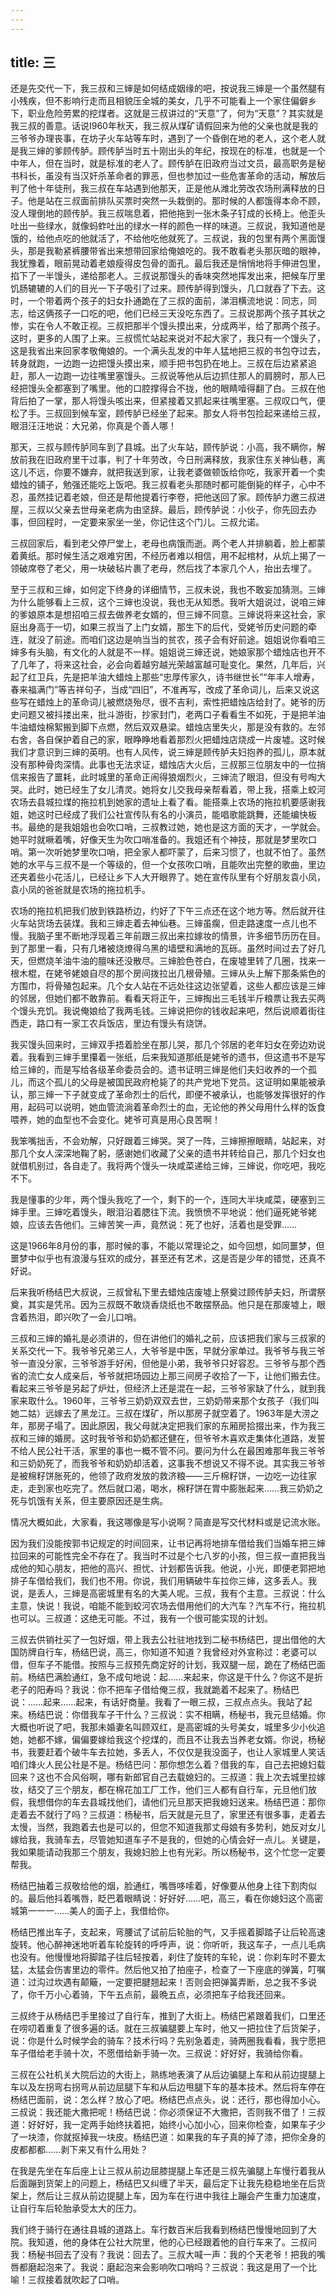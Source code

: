 ```yaml
---
---
---
```

title: 三
---





还是先交代一下，我三叔和三婶是如何结成姻缘的吧，按说我三婶是一个虽然腿有小残疾，但不影响行走而且相貌压全城的美女，几乎不可能看上一个家住偏僻乡下，职业危险劳累的挖煤者。这就是三叔讲过的“天意”了，何为“天意”？其实就是我三叔的善意。话说I960年秋天，我三叔从煤矿请假回来为他的父亲也就是我的三爷爷办理丧事，在坊子火车站等车时，遇到了一个昏倒在地的老人，这个老人就是我三婶的爹顾传胪。顾传胪当时五十刚出头的年纪，按现在的标准，也就是一个中年人，但在当时，就是标准的老人了。顾传胪在旧政府当过文员，最高职务是秘书科长，虽没有当汉奸杀革命者的罪恶，但也参加过一些危害革命的活动，解放后判了他十年徒刑，我三叔在车站遇到他那天，正是他从潍北劳改农场刑满释放的日子。他是站在三叔面前排队买票时突然一头栽倒的。那时候的人都饿得本命不顾，没人理倒地的顾传胪。我三叔喘息着，把他拖到一张木条子钉成的长椅上。他歪头吐出一些绿水，就像蚂蚱吐出的绿水一样的颜色一样的味道。三叔说，我知道他是饿的，给他点吃的他就活了，不给他吃他就死了。三叔说，我的包里有两个黑面馒头，那是我勒紧裤腰带省出来想带回家给俺娘吃的。我不敢看老头那灰暗的眼神，我犹豫着，眼前晃动着老娘瘦得皮包骨的面孔。最后我还是悄悄地将手伸进包里，掐下了一半馒头，递给那老人。三叔说那馒头的香味突然地挥发出来，把候车厅里饥肠辘辘的人们的目光一下子吸引了过来。顾传胪得到馒头，几口就吞了下去。这时，一个带着两个孩子的妇女扑通跪在了三叔的面前，涕泪横流地说：同志，同志，给这俩孩子一口吃的吧，他们已经三天没吃东西了。三叔说那两个孩子其状之惨，实在令人不敢正视。三叔把那半个馒头摸出来，分成两半，给了那两个孩子。这时，更多的人围了上来。三叔慌忙站起来说对不起大家了，我只有一个馒头了，这是我省出来回家孝敬俺娘的。一个满头乱发的中年人猛地把三叔的书包夺过去，转身就跑，一边跑一边把馒头摸出来，顺手把书包扔在地上。三叔在后边紧紧追赶，那人一边跑一边往嘴里塞馒头。三叔说等他从后边抓住那人的肩膀时，那人已经把馒头全都塞到了嘴里。他的口腔撑得合不拢，他的眼睛噎得翻了白。三叔在他背后拍了一掌，那人将馒头咳出来，但紧接着又抓起来往嘴里塞。三叔叹口气，便松了手。三叔回到候车室，顾传胪已经坐了起来。那女人将书包捡起来递给三叔，眼泪汪汪地说：大兄弟，你真是个善人哪！

那天，三叔与顾传胪同车到了县城。出了火车站，顾传胪说：小高，我不瞒你，解放前我在旧政府里干过事，判了十年劳改，今日刑满释放，我家住东关神仙巷，离这儿不远，你要不嫌弃，就把我送到家，让我老婆做顿饭给你吃，我家开着一个卖蜡烛的铺子，勉强还能吃上饭吧。我三叔看老头那随时都可能倒毙的样子，心中不忍，虽然挂记着老娘，但还是帮他提着行李卷，把他送回了家。顾传胪力邀三叔进屋，三叔以父亲去世母亲老病为由坚辞。最后，顾传胪说：小伙子，你先回去办事，但回程时，一定要来家坐一坐，你记住这个门儿。三叔允诺。

三叔回家后，看到老父停尸堂上，老母也病饿而逝。两个老人并排躺着，脸上都蒙着黄纸。那时候生活之艰难穷困，不经历者难以相信，用不起棺材，从炕上揭了一领破席卷了老父，用一块破毡片裹了老母，然后找了本家几个人，抬出去埋了。

至于三叔和三婶，如何定下终身的详细情节，三叔未说，我也不敢妄加猜测。三婶为什么能够看上三叔，这个三婶也没说，我也无从知悉。我听大姐说过，说咱三婶的爹娘原本是想招咱三叔去做养老女婿的，但三婶不同意。三婶说将来这社会，家庭出身高于一切，如果三叔当了上门女婿，那生下的后代，受姥爷历史问题的牵连，就没了前途。而咱们这边是响当当的贫农，孩子会有好前途。姐姐说你看咱三婶多有头脑，有文化的人就是不一样。姐姐说三婶还说，她娘家那个蜡烛店也开不了几年了，将来这社会，必会向着越穷越光荣越富越可耻变化。果然，几年后，兴起了红卫兵，先是把羊油大蜡烛上那些“忠厚传家久，诗书继世长”“年丰人增寿，春来福满门”等吉祥句子，当成“四旧”，不准再写，改成了革命词儿，后来又说这些写在蜡烛上的革命词儿被燃烧殆尽，很不吉利，索性把蜡烛店给封了。姥爷的历史问题又被抖搂出来，批斗游街，抄家封门，老两口子看看生不如死，于是把羊油牛油蜡烛棉絮搬到脚下点燃，然后双双悬梁。蜡烛店里失火，那是没有救的。左邻右舍，各自保护着自己的家，眼睁睁地看着那烈火把蜡烛店烧成一片废墟。这时候我们才意识到三婶的英明。也有人风传，说三婶是顾传胪夫妇抱养的孤儿，原本就没有那种骨肉深情。此事也无法求证，蜡烛店大火后，三叔那三位朋友中的一位捎信来报告了噩耗，此时城里的革命正闹得狼烟烈火，三婶流了眼泪，但没有号啕大哭。此时，她已经生了女儿清灵。她将女儿交我母亲帮看着，带上我，搭乘上蛟河农场去县城拉煤的拖拉机到她家的遗址上看了看。能搭乘上农场的拖拉机要感谢我姐，她这时已经成了我们公社宣传队有名的小演员，能唱歌能跳舞，还能编快板书。最绝的是我姐姐也会吹口哨，三叔教过她，她也是这方面的天才，一学就会。她平时就噘着嘴，好像天生为吹口哨准备的。我姐还有个神技，那就是梦里吹口哨。第一次听她梦里吹口哨，把全家人都吓蒙了，后来习惯了，也就不怕了。虽然她的水平与三叔不是一个等级的，但一个女孩吹口哨，且能吹出完整的歌曲，里边还夹着些小花活儿，已经让乡下人大开眼界了。她在宣传队里有个好朋友袁小凤，袁小凤的爸爸就是农场的拖拉机手。

农场的拖拉机把我们放到铁路桥边，约好了下午三点还在这个地方等。然后就开往火车站货场去装煤。我和三婶走着去神仙巷。三婶虽瘸，但走路速度一点儿也不慢。我脑子里不断地浮现着三年前跟三叔出来拉嫁妆的情景，许多细节历历在目。到了那里一看，只有几堵被烧燎得乌黑的墙壁和满地的瓦砾。虽然时间过去了好几天，但燃烧羊油牛油的膻味还没散尽。三婶脸色苍白，在废墟里转了几圈，找来一根木棍，在姥爷姥娘自尽的那个房间拨拉出几根骨殖。三婶从头上解下那条紫色的方围巾，将骨殖包起来。几个女人站在不远处往这边张望着，这些人都应该是三婶的邻居，但她们都不敢靠前。看看天将正午，三婶掏出三毛钱半斤粮票让我去买两个馒头充饥。我说俺娘给了我两毛钱。三婶说把你的钱收起来吧，然后说顺着街往西走，路口有一家工农兵饭店，里边有馒头有烧饼。

我买馒头回来时，三婶双手捂着脸坐在那儿哭，那几个邻居的老年妇女在旁边劝说着。我看到三婶手里攥着一张纸，后来我知道那纸是姥爷的遗书，但这遗书不是写给三婶的，而是写给各级革命委员会的。遗书证明三婶是他们夫妇收养的一个孤儿，而这个孤儿的父母是被国民政府枪毙了的共产党地下党员。这证明如果能被承认，那三婶一下子就变成了革命烈士的后代，即便不被承认，也能够发挥很好的作用，起码可以说明，她血管流淌着革命烈士的血，无论他的养父母用什么样的饭食喂养，她的血型也不会变化。姥爷可真是用心良苦啊！

我笨嘴拙舌，不会劝解，只好跟着三婶哭。哭了一阵，三婶擦擦眼睛，站起来，对那几个女人深深地鞠了躬，感谢她们收藏了父亲的遗书并转给自己，那几个妇女也就借机别过，各自走了。我将两个馒头一块咸菜递给三婶，三婶说，你吃吧，我吃不下。

我是懂事的少年，两个馒头我吃了一个，剩下的一个，连同大半块咸菜，硬塞到三婶手里。三婶吃着馒头，眼泪沿着腮往下流。我愤愤不平地说：他们逼死姥爷姥娘，应该去告他们。三婶苦笑一声，竟然说：死了也好，活着也是受罪……

这是1966年8月份的事，那时候的事，不能以常理论之，如今回想，如同噩梦，但噩梦中似乎也有浪漫与狂欢的成分，甚至还有艺术，这是否是少年的错觉，还真不好说。

后来我听杨结巴大叔说，三叔曾私下里去蜡烛店废墟上祭奠过顾传胪夫妇，所谓祭奠，其实是凭吊。因为三叔既不敢烧香烧纸也不敢摆祭品。他只是在那废墟上，眼含着热泪，即兴吹了一会儿口哨。

三叔和三婶的婚礼是必须讲的，但在讲他们的婚礼之前，应该把我们家与三叔家的关系交代一下。我爷爷兄弟三人，大爷爷是中医，早就分家单过。我爷爷与我三爷爷一直没分家，三爷爷游手好闲，但他是小弟，我爷爷只好容忍。三爷爷与那个西省的流亡女人成亲后，爷爷就把场园边上那三间房子收拾了一下，让他们搬去住。看起来三爷爷是另起了炉灶，但经济上还是混在一起，三爷爷家缺了什么，就到我家来取什么。1960年，三爷爷三奶奶双双去世，三奶奶带来那个女孩子（我们叫她二姑）远嫁去了黑龙江。三叔在煤矿，所以那房子就空着了。1963年是大涝之年，那房子塌了。因此原因，我父母就决定把我们家的东厢房拾掇出来，作为我三叔和三婶的婚房。这时我爷爷和奶奶都还健在，但爷爷木喜欢走集体化道路，发誓不给人民公社干活，家里的事也一概不管不问。要问为什么在最困难那年我三爷爷和三奶奶死了，而我爷爷和奶奶却活着，这事我不想说又不得不说。其实我三爷爷是被棉籽饼胀死的，他领了政府发放的救济粮——三斤棉籽饼，一边吃一边往家走，走到家也吃完了。然后就口渴，喝水，棉籽饼在胃中膨胀起来……我三奶奶之死与饥饿有关系，但主要原因还是生病。

情况大概如此，大家看，我这哪像是写小说啊？简直是写交代材料或是记流水账。

因为我们没能按郭书记规定的时间回来，让书记再将地排车借给我们当婚车把三婶拉回来的可能性完全不存在了。我当时不过是个七八岁的小孩，但三叔一直把我当成他的知心朋友，把他的高兴、担忧、计划都告诉我。他说，小光，即便老郭把地排子车借给我们，我们也不用。你说，我们用辆破牛车拉你三婶，这多丢人。我说，是丢人，三婶是高密城里有名的大美人呢。三叔，我有个主意。三叔说：什么主意，快说！我说，咱能不能到蛟河农场去借用他们的大汽车？汽车不行，拖拉机也可以。三叔道：这绝无可能。不过，我有一个很可能实现的计划。

三叔去供销社买了一包好烟，带上我去公社驻地找到二秘书杨结巴，提出借他的大国防牌自行车，杨结巴说，高三，你知道不知道？我曾经对外宣称过：老婆可以借，但车子不能借。按照与三叔预先商定好的计划，我双腿一屈，跪在了杨结巴面前。杨结巴满脸通红，急不成句地说：起……来起来，你这是干什么？你这不是折老子的阳寿吗？我说：你不把车子借给俺三叔，我就跪着不起来了。杨结巴说：……起来……起来，有话好商量。我看了一眼三叔，三叔点点头。我站了起来。杨结巴说：你借我车子干什么？三叔说：实不相瞒，杨秘书，我元旦结婚。你大概也听说了吧，我那未婚妻名叫顾双红，是高密城的头号美女，城里多少小伙追她，她都不嫁，偏偏要嫁给我这个挖煤的，而且不让我去当养老女婿。你说，杨秘书，我要赶着个破牛车去拉她，多丢人，不仅仅是我没面子，也让人家城里人笑话咱们烽火人民公社是不是。杨结巴问：那你想怎么着？借我的车，自己去把媳妇载回来？这也不合风俗啊，哪有新郎官自己去载媳妇的。三叔道：我上次去城里拉嫁妆，结交了三个朋友，都在棉花加工厂工作，他们三人都有自行车，元旦他们放假，我想借你的车去县城找他们，请他们元旦那天把我媳妇送来。杨结巴道：那你走着去不就行了吗？三叔道：杨秘书，后天就是元旦了，家里还有很多事，走着去太慢，当然，我跑着去也是可以的，但您不知道我那丈母娘有多势利，她反对女儿嫁给我，我骑车去，尽管她知道车子不是我的，但她的心情会好一点儿。关键是，我如果能请动我那三个朋友，我媳妇脸上也有光彩。所以杨秘书，这个忙您一定要帮我。

杨结巴抽着三叔敬给他的烟，脸通红，嘴唇哆嗦着，好像要从他身上往下割肉似的。最后他抖着嘴唇，眨巴着眼睛说：好好好……吧，高三，看在你媳妇这个高密城第一一一……美人的面子上，我借给你。

杨结巴推出车子，支起来，弯腰试了试前后轮胎的气，又手摇着脚踏子让后轮高速旋转。他心醉神迷地听着车轮旋转的呼呼声，说：你听听，我这车子，一点儿毛病也没有。他慢慢地将脚踏子往后轻按着，刹住了旋转的车轮，说：你刹车时不要太猛，太猛会伤害里边的零件。然后他又拍了拍座子，检查了一下座底的弹簧，叮嘱道：过沟过坎遇有颠簸，一定要把腱翘起来！否则会把弹簧弄断，总之我不多说了，你千万小心着骑，下午五点前，最晩五点，必须把车子给我还回来。

三叔终于从杨结巴手里接过了自行车，推到了大街上。杨结巴紧跟着我们，口里还在唠叨着重复了很多遍的话。就在三叔骗腿要上车时，他又一把拉住了后货架子，说：你是什么时候学会的骑车？技术行吗？先别急着走，骑两圈我看看，我宁愿把车子借给老手骑十次，不愿借给新手骑一次。三叔说：好好好，我骑给你看。

三叔在公社机关大院后边的大街上，熟练地表演了从后边骗腿上车和从前边提腿上车以及左拐弯右拐弯从前边屈腿下车和从后边甩腿下车的基本技术。然后将车停在杨结巴面前，说：怎么样？放心了吧。杨结巴点点头，说：还行，那也得加小心。三叔说：我还能大撒把呢！杨结巴说：你必须保证不大撒把，否则我不借了！三叔道：好好好，我一定两手始终扶着把，始终小心加小心，回来你检查，如果车子少了一块漆，你就抠掉我一块皮。杨结巴道：如果我的车子真的掉了漆，把你全身的皮都都都……剥下来又有什么用处？

在我是先坐在车后座上让三叔从前边屈膝提腿上车还是三叔先骗腿上车慢行着我从后面蹦到货架上的问题上，杨结巴又纠缠了半天，最后定下让我先稳稳地坐在后货架上，然后让三叔从前边提腿上车，因为车在行进中我往上蹦会产生重力加速度，让自行车后轮胎承受太大的压力。

我们终于骑行在通往县城的道路上。车行数百米后我看到杨结巴慢慢地回到了大院。我知道，他的身体在公社大院里，他的心已经跟着他的自行车来了。三叔问我：杨秘书回去了没有？我说：回去了。三叔大喊一声：我的个天老爷！把我的嘴唇都磨起泡来了。我说：磨起泡来会影响吹口哨吗？三叔说：我这是用了一个比喻！三叔接着就吹起了口哨。
